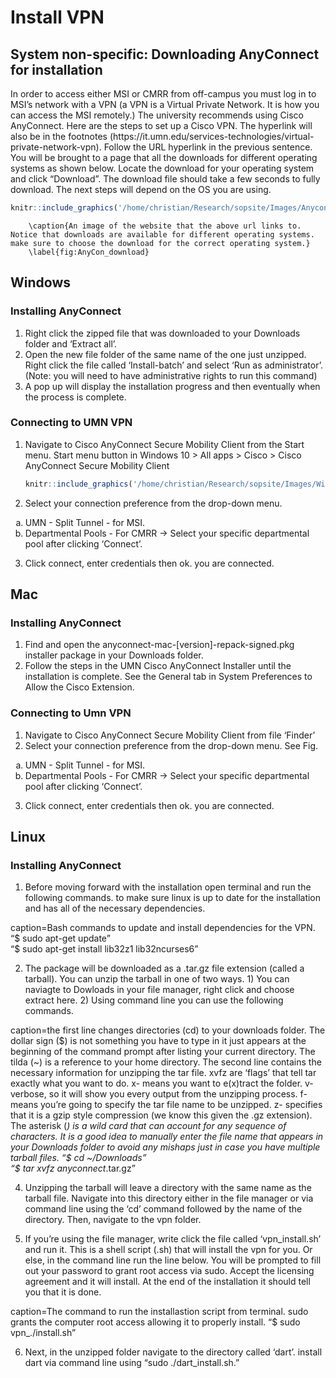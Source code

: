 # Install VPN {#installvpn}
## System non-specific: Downloading AnyConnect for installation  

In order to access either MSI or CMRR from off-campus you must log in to MSI's network with a VPN (a VPN is a Virtual Private Network. It is how you can access the MSI remotely.) The university recommends using Cisco AnyConnect. Here are the steps to set up a Cisco VPN. The hyperlink will also be in the footnotes (https://it.umn.edu/services-technologies/virtual-private-network-vpn). Follow the URL hyperlink in the previous sentence. You will be brought to a page that all the downloads for different operating systems as shown below. Locate the download for your operating system and click "Download". The download file should take a few seconds to fully download. The next steps will depend on the OS you are using.

```r
knitr::include_graphics('/home/christian/Research/sopsite/Images/Anyconnect_Downloads.png')
```
        \caption{An image of the website that the above url links to. Notice that downloads are available for different operating systems. make sure to choose the download for the correct operating system.}
        \label{fig:AnyCon_download}

## Windows  
### Installing AnyConnect
1.  Right click the zipped file that was downloaded to your Downloads folder and 'Extract all'. 
2.  Open the new file folder of the same name of the one just unzipped. Right click the file called 'Install-batch' and select 'Run as administrator'. (Note: you will need to have administrative rights to run this command)
3.  A pop up will display the installation progress and then eventually when the process is complete.

### Connecting to UMN VPN
1. Navigate to Cisco AnyConnect Secure Mobility Client from the Start menu. Start menu button in Windows 10 > All apps > Cisco > Cisco AnyConnect Secure Mobility Client
    
    ```r
knitr::include_graphics('/home/christian/Research/sopsite/Images/Win_anyconnect.png')
```
\caption{Screenshot of choosing the two optinos necessary to access the MSI (top) and CMRR (bottom) VPN's.}
\label{fig:Win_any}

2. Select your connection preference from the drop-down menu. 
  a. UMN - Split Tunnel - for MSI.
  b. Departmental Pools - For CMRR -> Select your specific departmental pool after clicking 'Connect'.
3.  Click connect, enter credentials then ok. you are connected.



## Mac
### Installing AnyConnect
1. Find and open the anyconnect-mac-[version]-repack-signed.pkg installer package in your Downloads folder.
2. Follow the steps in the UMN Cisco AnyConnect Installer until the installation is complete. See the General tab in System Preferences to Allow the Cisco Extension.

### Connecting to Umn VPN
1. Navigate to Cisco AnyConnect Secure Mobility Client from file 'Finder'
2. Select your connection preference from the drop-down menu. See Fig. \ref{fig:Win_any}
  a. UMN - Split Tunnel - for MSI.
  b. Departmental Pools - For CMRR -> Select your specific departmental pool after clicking 'Connect'.
3. Click connect, enter credentials then ok. you are connected.

## Linux
### Installing AnyConnect
1. Before moving forward with the installation open terminal and run the following commands. to make sure linux is up to date for the installation and has all of the necessary dependencies.

caption=Bash commands to update and install dependencies for the VPN.
"$ sudo apt-get update"  
"$ sudo apt-get install lib32z1 lib32ncurses6"  

2. The package will be downloaded as a .tar.gz file extension (called a tarball). You can unzip the tarball in one of two ways. 1) You can naviagte to Dowloads in your file manager, right click and choose extract here. 2) Using command line you can use the following commands. 
    
caption=the first line changes directories (cd) to your downloads folder. The dollar sign (\$) is not something you have to type in it just appears at the beginning of the command prompt after listing your current directory. The tilda (~) is a reference to your home directory. The second line contains the necessary information for unzipping the tar file. xvfz are 'flags' that tell tar exactly what you want to do. x- means you want to e(x)tract the folder. v- verbose, so it will show you every output from the unzipping process. f- means you're going to specify the tar file name to be unzipped. z- specifies that it is a gzip style compression (we know this given the .gz extension). The asterisk (*) is a wild card that can account for any sequence of characters. It is a good idea to manually enter the file name that appears in your Downloads folder to avoid any mishaps just in case you have multiple tarball files.
"$ cd ~/Downloads"  
"$ tar xvfz anyconnect*.tar.gz"  
    
4. Unzipping the tarball will leave a directory with the same name as the tarball file. Navigate into this directory either in the file manager or via command line using the 'cd' command followed by the name of the directory. Then, navigate to the vpn folder.
    
5. If you're using the file manager, write click the file called 'vpn\_install.sh' and run it. This is a shell script (.sh) that will install the vpn for you. Or else, in the command line run the line below. You will be prompted to fill out your password to grant root access via sudo. Accept the licensing agreement and it will install. At the end of the installation it should tell you that it is done.  
    
caption=The command to run the installastion script from terminal. sudo grants the computer root access allowing it to properly install.
"$ sudo vpn_./install.sh"
    
6. Next, in the unzipped folder navigate to the directory called 'dart'. install dart via command line using "sudo ./dart\_install.sh."